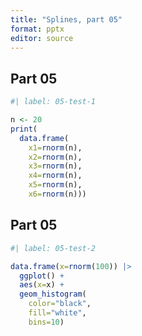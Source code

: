 ```yaml
---
title: "Splines, part 05"
format: pptx
editor: source
---
```


## Part 05

```r
#| label: 05-test-1

n <- 20
print(
  data.frame(
    x1=rnorm(n),
    x2=rnorm(n),
    x3=rnorm(n),
    x4=rnorm(n),
    x5=rnorm(n),
    x6=rnorm(n)))
```

## Part 05

```r
#| label: 05-test-2

data.frame(x=rnorm(100)) |>
  ggplot() +
  aes(x=x) +
  geom_histogram(
    color="black",
    fill="white",
    bins=10)
```

